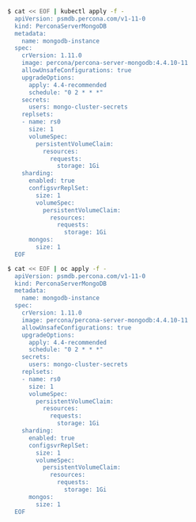 
<Tabs groupId="advanced-guide">
  <TabItem value="kubernetes" label="Kubernetes">

```sh
$ cat << EOF | kubectl apply -f -
  apiVersion: psmdb.percona.com/v1-11-0
  kind: PerconaServerMongoDB
  metadata:
    name: mongodb-instance
  spec:
    crVersion: 1.11.0
    image: percona/percona-server-mongodb:4.4.10-11
    allowUnsafeConfigurations: true
    upgradeOptions:
      apply: 4.4-recommended
      schedule: "0 2 * * *"
    secrets:
      users: mongo-cluster-secrets
    replsets:
    - name: rs0
      size: 1
      volumeSpec:
        persistentVolumeClaim:
          resources:
            requests:
              storage: 1Gi
    sharding:
      enabled: true
      configsvrReplSet:
        size: 1
        volumeSpec:
          persistentVolumeClaim:
            resources:
              requests:
                storage: 1Gi
      mongos:
        size: 1
  EOF

```
  </TabItem>
  <TabItem value="openshift" label="OpenShift">

```sh
$ cat << EOF | oc apply -f -
  apiVersion: psmdb.percona.com/v1-11-0
  kind: PerconaServerMongoDB
  metadata:
    name: mongodb-instance
  spec:
    crVersion: 1.11.0
    image: percona/percona-server-mongodb:4.4.10-11
    allowUnsafeConfigurations: true
    upgradeOptions:
      apply: 4.4-recommended
      schedule: "0 2 * * *"
    secrets:
      users: mongo-cluster-secrets
    replsets:
    - name: rs0
      size: 1
      volumeSpec:
        persistentVolumeClaim:
          resources:
            requests:
              storage: 1Gi
    sharding:
      enabled: true
      configsvrReplSet:
        size: 1
        volumeSpec:
          persistentVolumeClaim:
            resources:
              requests:
                storage: 1Gi
      mongos:
        size: 1
  EOF
```
  </TabItem>
</Tabs>